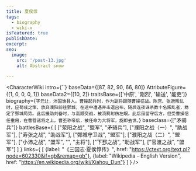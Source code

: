 ```yaml
---
title: 夏侯惇
tags:
  - biography
  - wiki-x
isFeatured: true
publishDate:
excerpt:
seo:
  image:
    src: '/post-13.jpg'
    alt: Abstract snow

---
```



<CharacterWiki
  intro={``}
  baseData={[87, 82, 90, 66, 80]}
  AttributeFigure={[1, 0, 0, 0, 1]}
  baseData2={[10, 2]}
  traitsBase={['中原', '刚烈', '输送', '能吏']}
  biography={`字元让，沛国谯县人。曹操起兵时，作为副将跟随曹操征战。陈宫、张邈叛乱时，应荀彧之策，放弃濮阳前往鄄城，在途中遭遇并击退吕布，随后连夜诛杀数十名叛乱者，稳定了鄄城局势。此后援助刘备时，与高顺交战，被流箭射伤左眼。此后虽留守后方，但受曹操信任重用，在曹营诸将之上。曹丕称帝后，被任命为大将军，旋即去世。`}
  baseclass={["矛骑兵"]}
  battlesBase={
    [
      ["荥阳之战", "盟军", "矛骑兵"],
      ["濮阳之战（一）", "助战军"],
      ["寿张之战", "助战军"],
      ["鄄城守卫战", "盟军"],
      ["濮阳之战（二）", "盟军"],
      ["小沛之战", "盟军", "", "主将"],
      ["下邳之战", "助战军"],
      ["官渡之战", "盟军"]
    ]
  }
  links={
    [
      {label: "《三国志·夏侯惇传》", href: "https://ctext.org/text.pl?node=602330&if=gb&remap=gb"},
      {label: "Wikipedia - English Version", href: "https://en.wikipedia.org/wiki/Xiahou_Dun"}
    ]
  }
/>
